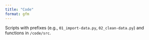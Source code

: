 ```yaml
---
title: "Code"
format: gfm
---
```


Scripts with prefixes (e.g., `01_import-data.py`, `02_clean-data.py`) and functions in `/code/src`.
